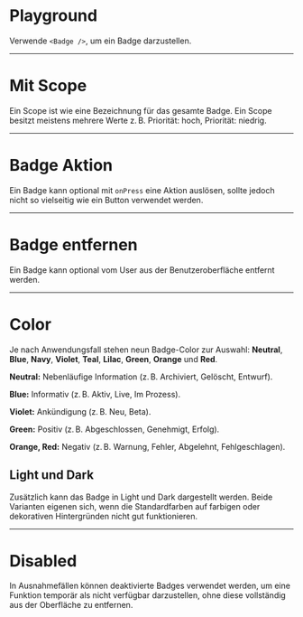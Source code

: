 # Playground

Verwende `<Badge />`, um ein Badge darzustellen.

<LiveCodeEditor />

---

# Mit Scope

Ein Scope ist wie eine Bezeichnung für das gesamte Badge. Ein Scope besitzt
meistens mehrere Werte z. B. Priorität: hoch, Priorität: niedrig.

<LiveCodeEditor example="scope" editorCollapsed />

---

# Badge Aktion

Ein Badge kann optional mit `onPress` eine Aktion auslösen, sollte jedoch nicht
so vielseitig wie ein Button verwendet werden.

<LiveCodeEditor example="onPress" editorCollapsed />

---

# Badge entfernen

Ein Badge kann optional vom User aus der Benutzeroberfläche entfernt werden.

<LiveCodeEditor example="onClose" editorCollapsed />

---

# Color

Je nach Anwendungsfall stehen neun Badge-Color zur Auswahl: **Neutral**,
**Blue**, **Navy**, **Violet**, **Teal**, **Lilac**, **Green**, **Orange** und
**Red**.

<LiveCodeEditor example="colors" editorCollapsed />

**Neutral:** Nebenläufige Information (z. B. Archiviert, Gelöscht, Entwurf).

**Blue:** Informativ (z. B. Aktiv, Live, Im Prozess).

**Violet:** Ankündigung (z. B. Neu, Beta).

**Green:** Positiv (z. B. Abgeschlossen, Genehmigt, Erfolg).

**Orange, Red:** Negativ (z. B. Warnung, Fehler, Abgelehnt, Fehlgeschlagen).

## Light und Dark

Zusätzlich kann das Badge in Light und Dark dargestellt werden. Beide Varianten
eigenen sich, wenn die Standardfarben auf farbigen oder dekorativen
Hintergründen nicht gut funktionieren.

<LiveCodeEditor example="light" bgColor="dark" editorCollapsed />

<LiveCodeEditor example="dark" bgColor="light" editorCollapsed />

---

# Disabled

In Ausnahmefällen können deaktivierte Badges verwendet werden, um eine Funktion
temporär als nicht verfügbar darzustellen, ohne diese vollständig aus der
Oberfläche zu entfernen.

<LiveCodeEditor example="disabled" editorCollapsed />
